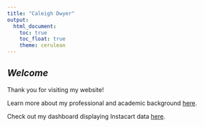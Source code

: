 ```yaml
---
title: "Caleigh Dwyer"
output: 
  html_document:
    toc: true
    toc_float: true
    theme: cerulean
---
```


## _Welcome_

Thank you for visiting my website! 

Learn more about my professional and academic background [here](about_me.html). 

Check out my dashboard displaying Instacart data [here](instacart_dashboard.html). 

